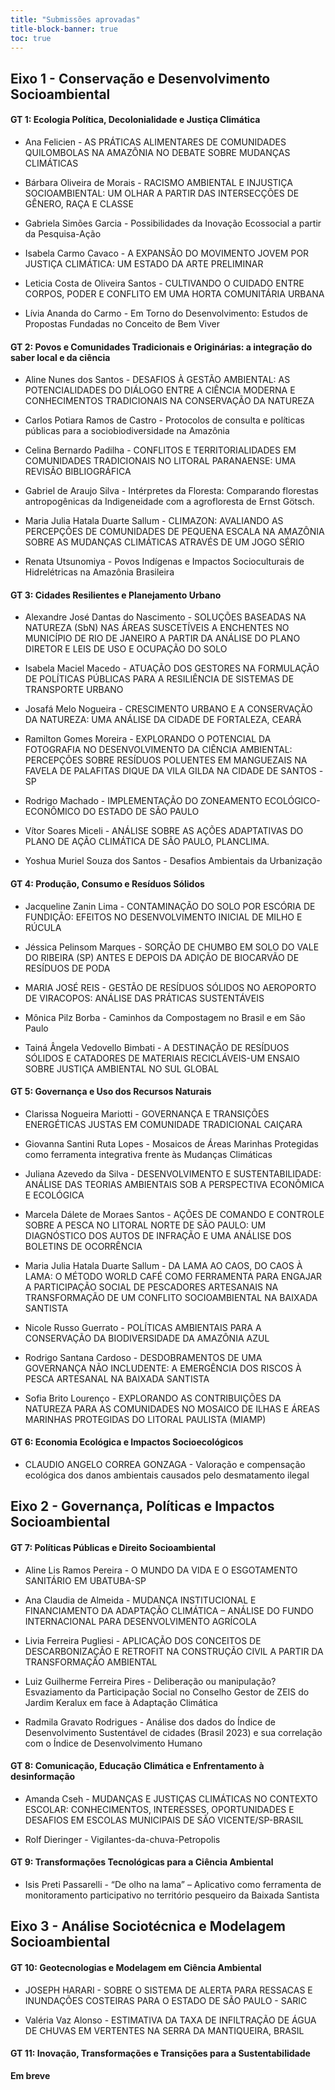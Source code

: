 ```yaml
---
title: "Submissões aprovadas"
title-block-banner: true
toc: true
---
```


## Eixo 1 - Conservação e Desenvolvimento Socioambiental

#### GT 1: Ecologia Política, Decolonialidade e Justiça Climática

-   Ana Felicien - AS PRÁTICAS ALIMENTARES DE COMUNIDADES QUILOMBOLAS NA AMAZÔNIA NO DEBATE SOBRE MUDANÇAS CLIMÁTICAS

-   Bárbara Oliveira de Morais - RACISMO AMBIENTAL E INJUSTIÇA SOCIOAMBIENTAL: UM OLHAR A PARTIR DAS INTERSECÇÕES DE GÊNERO, RAÇA E CLASSE

-   Gabriela Simões Garcia - Possibilidades da Inovação Ecossocial a partir da Pesquisa-Ação

-   Isabela Carmo Cavaco - A EXPANSÃO DO MOVIMENTO JOVEM POR JUSTIÇA CLIMÁTICA: UM ESTADO DA ARTE PRELIMINAR

-   Leticia Costa de Oliveira Santos - CULTIVANDO O CUIDADO ENTRE CORPOS, PODER E CONFLITO EM UMA HORTA COMUNITÁRIA URBANA

-   Lívia Ananda do Carmo - Em Torno do Desenvolvimento: Estudos de Propostas Fundadas no Conceito de Bem Viver

#### GT 2: Povos e Comunidades Tradicionais e Originárias: a integração do saber local e da ciência

-   Aline Nunes dos Santos - DESAFIOS À GESTÃO AMBIENTAL: AS POTENCIALIDADES DO DIÁLOGO ENTRE A CIÊNCIA MODERNA E CONHECIMENTOS TRADICIONAIS NA CONSERVAÇÃO DA NATUREZA

-   Carlos Potiara Ramos de Castro - Protocolos de consulta e políticas públicas para a sociobiodiversidade na Amazônia

-   Celina Bernardo Padilha - CONFLITOS E TERRITORIALIDADES EM COMUNIDADES TRADICIONAIS NO LITORAL PARANAENSE: UMA REVISÃO BIBLIOGRÁFICA

-   Gabriel de Araujo Silva - Intérpretes da Floresta: Comparando florestas antropogênicas da Indigeneidade com a agrofloresta de Ernst Götsch.

-   Maria Julia Hatala Duarte Sallum - CLIMAZON: AVALIANDO AS PERCEPÇÕES DE COMUNIDADES DE PEQUENA ESCALA NA AMAZÔNIA SOBRE AS MUDANÇAS CLIMÁTICAS ATRAVÉS DE UM JOGO SÉRIO

-   Renata Utsunomiya - Povos Indígenas e Impactos Socioculturais de Hidrelétricas na Amazônia Brasileira

#### GT 3: Cidades Resilientes e Planejamento Urbano

-   Alexandre José Dantas do Nascimento - SOLUÇÕES BASEADAS NA NATUREZA (SbN) NAS ÁREAS SUSCETÍVEIS A ENCHENTES NO MUNICÍPIO DE RIO DE JANEIRO A PARTIR DA ANÁLISE DO PLANO DIRETOR E LEIS DE USO E OCUPAÇÃO DO SOLO

-   Isabela Maciel Macedo - ATUAÇÃO DOS GESTORES NA FORMULAÇÃO DE POLÍTICAS PÚBLICAS PARA A RESILIÊNCIA DE SISTEMAS DE TRANSPORTE URBANO

-   Josafá Melo Nogueira - CRESCIMENTO URBANO E A CONSERVAÇÃO DA NATUREZA: UMA ANÁLISE DA CIDADE DE FORTALEZA, CEARÁ

-   Ramilton Gomes Moreira - EXPLORANDO O POTENCIAL DA FOTOGRAFIA NO DESENVOLVIMENTO DA CIÊNCIA AMBIENTAL: PERCEPÇÕES SOBRE RESÍDUOS POLUENTES EM MANGUEZAIS NA FAVELA DE PALAFITAS DIQUE DA VILA GILDA NA CIDADE DE SANTOS -SP

-   Rodrigo Machado - IMPLEMENTAÇÃO DO ZONEAMENTO ECOLÓGICO-ECONÔMICO DO ESTADO DE SÃO PAULO

-   Vítor Soares Miceli - ANÁLISE SOBRE AS AÇÕES ADAPTATIVAS DO PLANO DE AÇÃO CLIMÁTICA DE SÃO PAULO, PLANCLIMA.

-   Yoshua Muriel Souza dos Santos - Desafios Ambientais da Urbanização

#### GT 4: Produção, Consumo e Resíduos Sólidos

-   Jacqueline Zanin Lima - CONTAMINAÇÃO DO SOLO POR ESCÓRIA DE FUNDIÇÃO: EFEITOS NO DESENVOLVIMENTO INICIAL DE MILHO E RÚCULA

-   Jéssica Pelinsom Marques - SORÇÃO DE CHUMBO EM SOLO DO VALE DO RIBEIRA (SP) ANTES E DEPOIS DA ADIÇÃO DE BIOCARVÃO DE RESÍDUOS DE PODA

-   MARIA JOSÉ REIS - GESTÃO DE RESÍDUOS SÓLIDOS NO AEROPORTO DE VIRACOPOS: ANÁLISE DAS PRÁTICAS SUSTENTÁVEIS

-   Mônica Pilz Borba - Caminhos da Compostagem no Brasil e em São Paulo

-   Tainá Ângela Vedovello Bimbati - A DESTINAÇÃO DE RESÍDUOS SÓLIDOS E CATADORES DE MATERIAIS RECICLÁVEIS-UM ENSAIO SOBRE JUSTIÇA AMBIENTAL NO SUL GLOBAL

#### GT 5: Governança e Uso dos Recursos Naturais

-   Clarissa Nogueira Mariotti - GOVERNANÇA E TRANSIÇÕES ENERGÉTICAS JUSTAS EM COMUNIDADE TRADICIONAL CAIÇARA

-   Giovanna Santini Ruta Lopes - Mosaicos de Áreas Marinhas Protegidas como ferramenta integrativa frente às Mudanças Climáticas

-   Juliana Azevedo da Silva - DESENVOLVIMENTO E SUSTENTABILIDADE: ANÁLISE DAS TEORIAS AMBIENTAIS SOB A PERSPECTIVA ECONÔMICA E ECOLÓGICA

-   Marcela Dálete de Moraes Santos - AÇÕES DE COMANDO E CONTROLE SOBRE A PESCA NO LITORAL NORTE DE SÃO PAULO: UM DIAGNÓSTICO DOS AUTOS DE INFRAÇÃO E UMA ANÁLISE DOS BOLETINS DE OCORRÊNCIA

-   Maria Julia Hatala Duarte Sallum - DA LAMA AO CAOS, DO CAOS À LAMA: O MÉTODO WORLD CAFÉ COMO FERRAMENTA PARA ENGAJAR A PARTICIPAÇÃO SOCIAL DE PESCADORES ARTESANAIS NA TRANSFORMAÇÃO DE UM CONFLITO SOCIOAMBIENTAL NA BAIXADA SANTISTA

-   Nicole Russo Guerrato - POLÍTICAS AMBIENTAIS PARA A CONSERVAÇÃO DA BIODIVERSIDADE DA AMAZÔNIA AZUL

-   Rodrigo Santana Cardoso - DESDOBRAMENTOS DE UMA GOVERNANÇA NÃO INCLUDENTE: A EMERGÊNCIA DOS RISCOS À PESCA ARTESANAL NA BAIXADA SANTISTA

-   Sofia Brito Lourenço - EXPLORANDO AS CONTRIBUIÇÕES DA NATUREZA PARA AS COMUNIDADES NO MOSAICO DE ILHAS E ÁREAS MARINHAS PROTEGIDAS DO LITORAL PAULISTA (MIAMP)

#### GT 6: Economia Ecológica e Impactos Socioecológicos

-   CLAUDIO ANGELO CORREA GONZAGA - Valoração e compensação ecológica dos danos ambientais causados pelo desmatamento ilegal

## Eixo 2 - Governança, Políticas e Impactos Socioambiental

#### GT 7: Políticas Públicas e Direito Socioambiental

-   Aline Lis Ramos Pereira - O MUNDO DA VIDA E O ESGOTAMENTO SANITÁRIO EM UBATUBA-SP

-   Ana Claudia de Almeida - MUDANÇA INSTITUCIONAL E FINANCIAMENTO DA ADAPTAÇÃO CLIMÁTICA – ANÁLISE DO FUNDO INTERNACIONAL PARA DESENVOLVIMENTO AGRÍCOLA

- Livia Ferreira Pugliesi -	APLICAÇÃO DOS CONCEITOS DE DESCARBONIZAÇÃO E RETROFIT NA CONSTRUÇÃO CIVIL A PARTIR DA TRANSFORMAÇÃO AMBIENTAL

-   Luiz Guilherme Ferreira Pires - Deliberação ou manipulação? Esvaziamento da Participação Social no Conselho Gestor de ZEIS do Jardim Keralux em face à Adaptação Climática

-   Radmila Gravato Rodrigues - Análise dos dados do Índice de Desenvolvimento Sustentável de cidades (Brasil 2023) e sua correlação com o Índice de Desenvolvimento Humano

#### GT 8: Comunicação, Educação Climática e Enfrentamento à desinformação

-   Amanda Cseh - MUDANÇAS E JUSTIÇAS CLIMÁTICAS NO CONTEXTO ESCOLAR: CONHECIMENTOS, INTERESSES, OPORTUNIDADES E DESAFIOS EM ESCOLAS MUNICIPAIS DE SÃO VICENTE/SP-BRASIL

-   Rolf Dieringer - Vigilantes-da-chuva-Petropolis

#### GT 9: Transformações Tecnológicas para a Ciência Ambiental

-   Isis Preti Passarelli - “De olho na lama” – Aplicativo como ferramenta de monitoramento participativo no território pesqueiro da Baixada Santista

## Eixo 3 - Análise Sociotécnica e Modelagem Socioambiental

#### GT 10: Geotecnologias e Modelagem em Ciência Ambiental

-   JOSEPH HARARI - SOBRE O SISTEMA DE ALERTA PARA RESSACAS E INUNDAÇÕES COSTEIRAS PARA O ESTADO DE SÃO PAULO - SARIC

-   Valéria Vaz Alonso - ESTIMATIVA DA TAXA DE INFILTRAÇÃO DE ÁGUA DE CHUVAS EM VERTENTES NA SERRA DA MANTIQUEIRA, BRASIL

#### GT 11: Inovação, Transformações e Transições para a Sustentabilidade

**Em breve**
